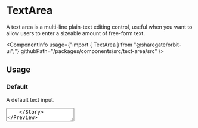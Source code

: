 
<Meta
    title="Components/TextArea"
    id="textarea"
/>

# TextArea

<Tagline>A text area is a multi-line plain-text editing control, useful when you want to allow users to enter a sizeable amount of free-form text.</Tagline>

<ComponentInfo
    usage={"import { TextArea } from \"@sharegate/orbit-ui\";"}
    githubPath="/packages/components/src/text-area/src"
/>

## Usage

### Default

A default text input.

<Preview>
    <Story name="default">
        <TextArea placeholder="Why should you go to space?" />
    </Story>
</Preview>

### Value

A text area can have a value.

<Preview>
    <Story name="value">
        <TextArea defaultValue="To fly high!" placeholder="Why should you go to space?" />
    </Story>
</Preview>

### Max Rows

A text are can be limited to a maximum number of rows.

<Preview>
    <Story name="max rows">
        <Inline>
            <TextArea maxRows={5} placeholder="Why should you go to space?" />
        </Inline>
    </Story>
</Preview>

### Disabled

A text area can be disabled.

<Preview>
    <Story name="disabled">
        <TextArea disabled placeholder="Why should you go to space?" />
    </Story>
</Preview>

### Readonly

A text area can be readonly.

<Preview>
    <Story name="readonly">
        <TextArea readOnly defaultValue="NASA selected SpaceX to develop a lunar optimized Starship to transport crew between lunar orbit and the surface of the Moon as part of NASA's Artemis program." placeholder="Winner announcement" />
    </Story>
</Preview>

### Fluid

A text area can take the width of its container.

<Preview>
    <Story name="fluid">
        <TextArea fluid placeholder="Why should you go to space?" />
    </Story>
</Preview>

### Validation

A text area can display a validation state to communicate to the user whether the current value is valid or invalid. Implement your own validation logic in your app and pass either `"valid"` or `"invalid"` to the input via the `validationState` prop.

The example below illustrates how one would validate that a text area doesn't exceed 25 characters (yes it could also be done with maxLength).

<Preview filePath="/text-area/docs/LengthValidation" />

### Controlled

A text area `value` can be handled in controlled mode.

<Preview filePath="/text-area/docs/ControlledTextArea" />

## API

### TextArea

<ComponentInfo
    usage={"import { TextArea } from \"@sharegate/orbit-ui\";"}
    inherits={[InnerTextArea.defaultElement, "styled-component"]}
    compact
/>

<ArgsTable of={InnerTextArea} sort="alpha" />


